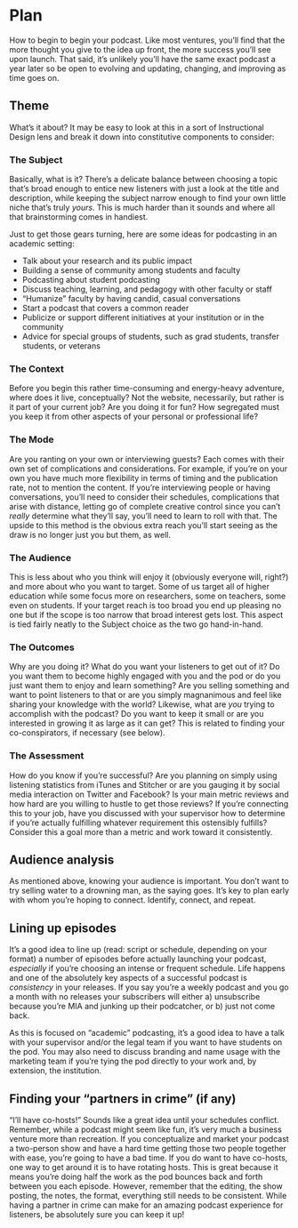 # Plan {#plan}

How to begin to begin your podcast. Like most ventures, you'll find that the more thought you give to the idea up front, the more success you'll see upon launch. That said, it's unlikely you'll have the same exact podcast a year later so be open to evolving and updating, changing, and improving as time goes on.

## Theme

What's it about? It may be easy to look at this in a sort of Instructional Design lens and break it down into constitutive components to consider:

### The Subject

Basically, what is it? There's a delicate balance between choosing a topic that's broad enough to entice new listeners with just a look at the title and description, while keeping the subject narrow enough to find your own little niche that's truly *yours*. This is much harder than it sounds and where all that brainstorming comes in handiest.

Just to get those gears turning, here are some ideas for podcasting in an academic setting:

+ Talk about your research and its public impact
+ Building a sense of community among students and faculty
+ Podcasting about student podcasting
+ Discuss teaching, learning, and pedagogy with other faculty or staff
+ “Humanize” faculty by having candid, casual conversations
+ Start a podcast that covers a common reader
+ Publicize or support different initiatives at your institution or in the community
+ Advice for special groups of students, such as grad students, transfer students, or veterans


### The Context

Before you begin this rather time-consuming and energy-heavy adventure, where does it live, conceptually? Not the website, necessarily, but rather is it part of your current job? Are you doing it for fun? How segregated must you keep it from other aspects of your personal or professional life? 

### The Mode

Are you ranting on your own or interviewing guests? Each comes with their own set of complications and considerations. For example, if you're on your own you have much more flexibility in terms of timing and the publication rate, not to mention the content. If you're interviewing people or having conversations, you'll need to consider their schedules, complications that arise with distance, letting go of complete creative control since you can't *really* determine what they'll say, you'll need to learn to roll with that. The upside to this method is the obvious extra reach you'll start seeing as the draw is no longer just you but them, as well.

### The Audience

This is less about who you think will enjoy it (obviously everyone will, right?) and more about who you want to target. Some of us target all of higher education while some focus more on researchers, some on teachers, some even on students. If your target reach is too broad you end up pleasing no one but if the scope is too narrow that broad interest gets lost. This aspect is tied fairly neatly to the Subject choice as the two go hand-in-hand.

### The Outcomes

Why are you doing it? What do you want your listeners to get out of it? Do you want them to become highly engaged with you and the pod or do you just want them to enjoy and learn something? Are you selling something and want to point listeners to that or are you simply magnanimous and feel like sharing your knowledge with the world? Likewise, what are *you* trying to accomplish with the podcast? Do you want to keep it small or are you interested in growing it as large as it can get? This is related to finding your co-conspirators, if necessary (see below).

### The Assessment

How do you know if you're successful? Are you planning on simply using listening statistics from iTunes and Stitcher or are you gauging it by social media interaction on Twitter and Facebook? Is your main metric reviews and how hard are you willing to hustle to get those reviews? If you're connecting this to your job, have you discussed with your supervisor how to determine if you're actually fulfilling whatever requirement this ostensibly fulfills? Consider this a goal more than a metric and work toward it consistently. 

## Audience analysis

As mentioned above, knowing your audience is important. You don't want to try selling water to a drowning man, as the saying goes. It's key to plan early with whom you're hoping to connect. Identify, connect, and repeat.

## Lining up episodes

It's a good idea to line up (read: script or schedule, depending on your format) a number of episodes before actually launching your podcast, *especially* if you're choosing an intense or frequent schedule. Life happens and one of the absolutely key aspects of a successful podcast is *consistency* in your releases. If you say you're a weekly podcast and you go a month with no releases your subscribers will either a) unsubscribe because you're MIA and junking up their podcatcher, or b) just not come back.

As this is focused on “academic” podcasting, it’s a good idea to have a talk with your supervisor and/or the legal team if you want to have students on the pod. You may also need to discuss branding and name usage with the marketing team if you’re tying the pod directly to your work and, by extension, the institution.

## Finding your “partners in crime” (if any)
“I’ll have co-hosts!” Sounds like a great idea until your schedules conflict. Remember, while a podcast might seem like fun, it’s very much a business venture more than recreation. If you conceptualize and market your podcast a two-person show and have a hard time getting those two people together with ease, you’re going to have a bad time. If you do want to have co-hosts, one way to get around it is to have rotating hosts. This is great because it means you’re doing half the work as the pod bounces back and forth between you each episode. However, remember that the editing, the show posting, the notes, the format, everything still needs to be consistent. While having a partner in crime can make for an amazing podcast experience for listeners, be absolutely sure you can keep it up!
